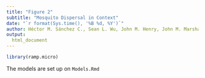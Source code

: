 ```yaml
---
title: "Figure 2"
subtitle: "Mosquito Dispersal in Context"
date: "`r format(Sys.time(), '%B %d, %Y')`"
author: Héctor M. Sánchez C., Sean L. Wu, John M. Henry, John M. Marshall, David L. Smith
output:
  html_document 
---
```



```r
library(ramp.micro)
```

The models are set up on `Models.Rmd` 
